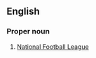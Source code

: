 ==English==

===Proper noun===
{{en-proper noun}}

# {{American football}} [[w:National Football League|National Football League]]